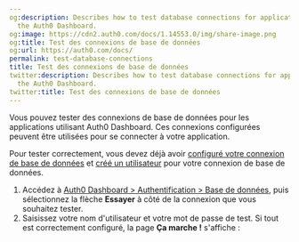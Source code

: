 ```yaml
---
og:description: Describes how to test database connections for applications using
  the Auth0 Dashboard.
og:image: https://cdn2.auth0.com/docs/1.14553.0/img/share-image.png
og:title: Test des connexions de base de données
og:url: https://auth0.com/docs/
permalink: test-database-connections
title: Test des connexions de base de données
twitter:description: Describes how to test database connections for applications using
  the Auth0 Dashboard.
twitter:title: Test des connexions de base de données
---
```


Vous pouvez tester des connexions de base de données pour les applications utilisant Auth0 Dashboard. Ces connexions configurées peuvent être utilisées pour se connecter à votre application.

Pour tester correctement, vous devez déjà avoir [configuré votre connexion de base de données](/applications/set-up-database-connections) et [créé un utilisateur](/users/create-users) pour votre connexion de base de données.

1. Accédez à [Auth0 Dashboard > Authentification > Base de données](%24%7Bmanage_url%7D/#/connections/database), puis sélectionnez la flèche **Essayer** à côté de la connexion que vous souhaitez tester.
2. Saisissez votre nom d'utilisateur et votre mot de passe de test. Si tout est correctement configuré, la page **Ça marche !** s'affiche :